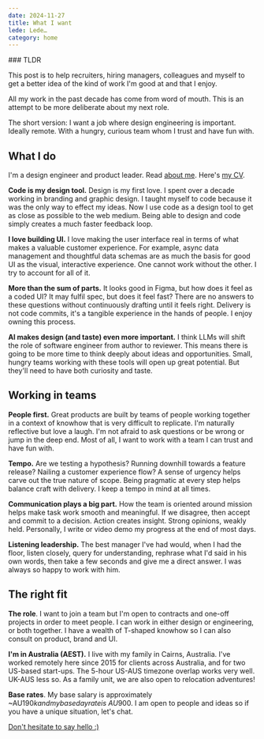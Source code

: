 ```yaml
---
date: 2024-11-27
title: What I want
lede: Lede…
category: home
---
```


<Callout>
### TLDR

This post is to help recruiters, hiring managers, colleagues and myself to get a better idea of the kind of work I'm good at and that I enjoy.

All my work in the past decade has come from word of mouth. This is an attempt to be more deliberate about my next role.

The short version: I want a job where design engineering is important. Ideally remote. With a hungry, curious team whom I trust and have fun with.

</Callout>

## What I do

I'm a design engineer and product leader. Read [about me](/about). Here's [my CV](/CallumFlackCV2024.pdf).

**Code is my design tool.** Design is my first love. I spent over a decade working in branding and graphic design. I taught myself to code because it was the only way to effect my ideas. Now I use code as a design tool to get as close as possible to the web medium. Being able to design and code simply creates a much faster feedback loop.

**I love building UI.** I love making the user interface real in terms of what makes a valuable customer experience. For example, async data management and thoughtful data schemas are as much the basis for good UI as the visual, interactive experience. One cannot work without the other. I try to account for all of it.

**More than the sum of parts.** It looks good in Figma, but how does it feel as a coded UI? It may fulfil spec, but does it feel fast? There are no answers to these questions without continuously drafting until it feels right. Delivery is not code commits, it's a tangible experience in the hands of people. I enjoy owning this process.

**AI makes design (and taste) even more important.** I think LLMs will shift the role of software engineer from author to reviewer. This means there is going to be more time to think deeply about ideas and opportunities. Small, hungry teams working with these tools will open up great potential. But they'll need to have both curiosity and taste.

## Working in teams

**People first.** Great products are built by teams of people working together in a context of knowhow that is very difficult to replicate. I'm naturally reflective but love a laugh. I'm not afraid to ask questions or be wrong or jump in the deep end. Most of all, I want to work with a team I can trust and have fun with.

**Tempo.** Are we testing a hypothesis? Running downhill towards a feature release? Nailing a customer experience flow? A sense of urgency helps carve out the true nature of scope. Being pragmatic at every step helps balance craft with delivery. I keep a tempo in mind at all times.

**Communication plays a big part.** How the team is oriented around mission helps make task work smooth and meaningful. If we disagree, then accept and commit to a decision. Action creates insight. Strong opinions, weakly held. Personally, I write or video demo my progress at the end of most days.

**Listening leadership.** The best manager I've had would, when I had the floor, listen closely, query for understanding, rephrase what I'd said in his own words, then take a few seconds and give me a direct answer. I was always so happy to work with him.

## The right fit

**The role**. I want to join a team but I'm open to contracts and one-off projects in order to meet people. I can work in either design or engineering, or both together. I have a wealth of T-shaped knowhow so I can also consult on product, brand and UI.

**I'm in Australia (AEST).** I live with my family in Cairns, Australia. I've worked remotely here since 2015 for clients across Australia, and for two US-based start-ups. The 5-hour US-AUS timezone overlap works very well. UK-AUS less so. As a family unit, we are also open to relocation adventures!

**Base rates**. My base salary is approximately ~AU$190k and my base day rate is ~AU$900. I am open to people and ideas so if you have a unique situation, let's chat.

[Don't hesitate to say hello :)](mailto:callum@flack.com.au?subject=Hello%20Callum)
